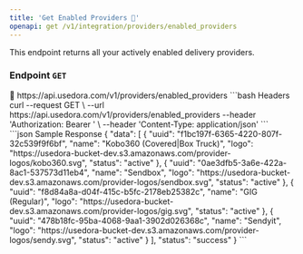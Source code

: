```yaml
---
title: 'Get Enabled Providers 🚚'
openapi: get /v1/integration/providers/enabled_providers
---
```


This endpoint returns all your actively enabled delivery providers.

### Endpoint `GET`

<Tip>
 🔗 https://api.usedora.com/v1/providers/enabled_providers
</Tip>

<CodeGroup>
```bash Headers
curl --request GET \
  --url https://api.usedora.com/v1/providers/enabled_providers
  --header 'Authorization: Bearer <store_access_token>' \
  --header 'Content-Type: application/json'
```
</CodeGroup>

<br />

<CodeGroup>
```json Sample Response
{
    "data": [
        {
            "uuid": "f1bc197f-6365-4220-807f-32c539f9f6bf",
            "name": "Kobo360 (Covered|Box Truck)",
            "logo": "https://usedora-bucket-dev.s3.amazonaws.com/provider-logos/kobo360.svg",
            "status": "active"
        },
        {
            "uuid": "0ae3dfb5-3a6e-422a-8ac1-537573d11eb4",
            "name": "Sendbox",
            "logo": "https://usedora-bucket-dev.s3.amazonaws.com/provider-logos/sendbox.svg",
            "status": "active"
        },
        {
            "uuid": "f8d84a8a-d04f-415c-b5fc-2178eb25382c",
            "name": "GIG (Regular)",
            "logo": "https://usedora-bucket-dev.s3.amazonaws.com/provider-logos/gig.svg",
            "status": "active"
        },
        {
            "uuid": "478b18fc-95ba-4068-9aa1-3902d026368c",
            "name": "Sendyit",
            "logo": "https://usedora-bucket-dev.s3.amazonaws.com/provider-logos/sendy.svg",
            "status": "active"
        }
    ],
    "status": "success"
}
```
</CodeGroup>